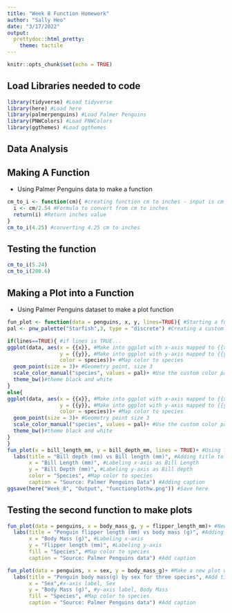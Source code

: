 ```yaml
---
title: "Week 8 Function Homework"
author: "Sally Heo"
date: "3/17/2022"
output:
  prettydoc::html_pretty:
    theme: tactile
---
```


```r
knitr::opts_chunk$set(echo = TRUE)
```


## Load Libraries needed to code ##
```r
library(tidyverse) #Load tidyverse
library(here) #Load here
library(palmerpenguins) #Load Palmer Penguins
library(PNWColors) #Load PNWColors
library(ggthemes) #Load ggthemes

```

## Data Analysis ##

## Making A Function ##
* Using Palmer Penguins data to make a function
```r
cm_to_i <- function(cm){ #creating function cm to inches - input is cm
  i <- cm/2.54 #Formula to convert from cm to inches
  return(i) #Return inches value
}
cm_to_i(4.25) #converting 4.25 cm to inches
```
## Testing the function ##
```r
cm_to_i(5.24)
cm_to_i(200.6)
```
## Making a Plot into a Function ##
* Using Palmer Penguins dataset to make a plot function
```r
fun_plot <- function(data = penguins, x, y, lines=TRUE){ #Starting a function
pal <- pnw_palette("Starfish",3, type = "discrete") #Creating a custom color palette

if(lines==TRUE){ #if lines is TRUE...
ggplot(data, aes(x = {{x}}, #Make into ggplot with x-axis mapped to {{x}} values
                 y = {{y}}, #Make into ggplot with y-axis mapped to {{y}} values
                 color = species))+ #Map color to species
  geom_point(size = 3)+ #Geometry point, size 3
  scale_color_manual("species", values = pal)+ #Use the custom color palette
  theme_bw()#theme black and white
}
else{
ggplot(data, aes(x = {{x}}, #Make into ggplot with x-axis mapped to {{x}}
                 y = {{y}}, #Make into ggplot with y-axis mapped to {{y}}
                 color = species))+ #Map color to species
  geom_point(size = 3)+ #Geometry point size 3
  scale_color_manual("species", values = pal)+ #Use the custom color palette
  theme_bw()#theme black and white
}
}
fun_plot(x = bill_length_mm, y = bill_depth_mm, lines = TRUE)+ #Using function
  labs(title = "Bill depth (mm) vs Bill length (mm)", #Adding title to plot
       x = "Bill Length (mm)", #Labeling x-axis as Bill Length
       y = "Bill Depth (mm)", #Labeling y-axis as Bill depth
       color = "Species", #Map color to species
       caption = "Source: Palmer Penguins Data") #Adding caption
ggsave(here("Week_8", "Output", "functionplothw.png")) #Save here


```
## Testing the second function to make plots ##
```r
fun_plot(data = penguins, x = body_mass_g, y = flipper_length_mm)+ #New plot with new x-axis and y-axis
  labs(title = "Penguin flipper length (mm) vs body mass (g)", #Adding title
       x = "Body Mass (g)", #Labeling x-axis
       y = "Flipper length (mm)", #Labeling y-axis
       fill = "Species", #Map color to species
       caption = "Source: Palmer Penguins data") #Add caption
```
```r
fun_plot(data = penguins, x = sex, y = body_mass_g)+ #Make a new plot with new x-axis and y-axis
  labs(title = "Penguin body mass(g) by sex for three species", #Add title of plot
       x = "Sex",#x-axis label, Sex
       y = "Body Mass (g)", #y-axis label, Body Mass
       fill = "Species", #Map color to species
       caption = "Source: Palmer Penguins data") #Add caption
```

